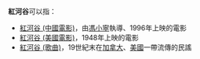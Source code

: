 '''紅河谷'''可以指：
* [[紅河谷_(中國電影)|紅河谷 (中國電影)]]，由[[馮小寧|馮小寧]]執導、1996年上映的電影
* [[紅河谷_(美國電影)|紅河谷 (美國電影)]]，1948年上映的電影
* [[紅河谷_(歌曲)|紅河谷 (歌曲)]]，19世紀末在[[加拿大|加拿大]]、[[美國|美國]]一帶流傳的民謠

{{Disambig|Cat=三字作品消歧义}}